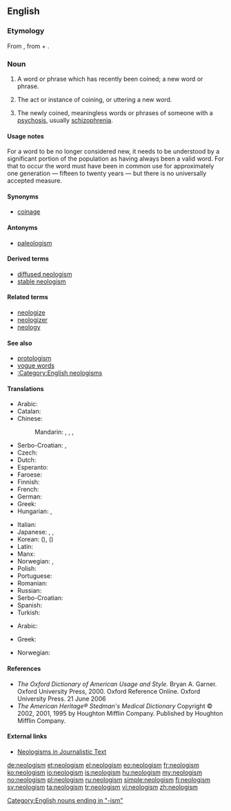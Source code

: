 {{selfref|See also [[Wiktionary:Neologisms]]}}
==English==
{{rfc-auto}}
{{wikipedia}}

===Etymology===
From {{etyl|fr}} {{term|néologisme}}, from {{etyl|grc}} {{term|sc=polytonic|νέος||new|lang=grc}} + {{term|sc=polytonic|λόγος||tr=logos|word|lang=grc}}.

===Noun===
{{en-noun|s|-}}

# {{linguistics}} A word or phrase which has recently been coined; a new word or phrase.
# {{linguistics}} {{uncountable}} The act or instance of coining, or uttering a new word.
# {{psychiatry}} The newly coined, meaningless words or phrases of someone with a [[psychosis]], usually [[schizophrenia]].

====Usage notes====
For a word to be no longer considered new, it needs to be understood by a significant portion of the population as having always been a valid word.  For that to occur the word must have been in common use for approximately one generation &mdash; fifteen to twenty years &mdash; but there is no universally accepted measure.

====Synonyms====
* [[coinage]]

====Antonyms====
* [[paleologism]]

====Derived terms====
* [[diffused neologism]]
* [[stable neologism]]

====Related terms====
* [[neologize]]
* [[neologizer]]
* [[neology]]

====See also====
* [[protologism]]
* [[vogue word]]s
* [[:Category:English neologisms]]

====Translations====
{{trans-top|recently coined word}}
* Arabic: {{t|ar|مولدة|f|tr=muwallada}}
* Catalan: {{t|ca|neologisme|m}}
* Chinese:
*: Mandarin: {{t-|cmn|新詞語|sc=Hani}}, {{t-|cmn|新词语|tr=xīncíyǔ|sc=Hani}}, {{t-|cmn|新詞|sc=Hani}}, {{t-|cmn|新词|tr=xīncí|sc=Hani}}
* Serbo-Croatian: {{t|sh|neologizam|m}}, {{t|sh|novotvorenica|f}}
* Czech: {{t-|cs|novotvar|m}}
* Dutch: {{t+|nl|neologisme|n}}
* Esperanto: {{t-|eo|neologismo|xs=Esperanto}}
* Faroese: {{t-|fo|nýggjyrði|n|xs=Faroese}}
* Finnish: {{t-|fi|uudismuodoste}}
* French: {{t+|fr|néologisme|m}}
* German: {{t+|de|Neologismus|m}}
* Greek: {{t+|el|νεολογισμός|m|tr=neologismós}}
* Hungarian: {{t+|hu|neologizmus}}, {{t|hu|szóújítás}}
{{trans-mid}}
* Italian: {{t+|it|neologismo|m}}
* Japanese: {{t+|ja|新語|tr=しんご, shingo}},  {{t|ja|新造語|tr=しんぞうご, shinzōgo}},  {{t|ja|造語|tr=ぞうご, zōgo}}
* Korean: {{t+|ko|신어|tr=sineo|sc=Hang}} ({{t-|ko|新語|sc=Hani}}),  {{t|ko|신조어|tr=sinjoeo|sc=Hang}} ({{t|ko|新造語|sc=Hani}})
* Latin: {{t-|la|neologismus|m}}
* Manx: {{t-|gv|noa-ockle|m|xs=Manx}}
* Norwegian: {{t|no|neologisme|m}},  {{t|no|nyord|n}}
* Polish: {{t+|pl|neologizm|m}}
* Portuguese: {{t+|pt|neologismo|m}}
* Romanian: {{t|ro|neologism|n}}
* Russian: {{t+|ru|неологизм|m|tr=neologízm}}
* Serbo-Croatian: {{t|sh|neologizam|xs=Serbo-Croatian}}
* Spanish: {{t+|es|neologismo|m}}
* Turkish: {{t|tr|yenici deyim}}
{{trans-bottom}}

{{trans-top|instance of coinage}}
* Arabic: {{t|ar|توليد|m|tr=tawlîd}}
{{trans-mid}}
{{trans-bottom}}

{{trans-top|schizophrenic meaningless word}}
* Greek: {{t+|el|νεολογισμός|m|tr=neologismós}}
{{trans-mid}}
* Norwegian: {{t|no|neologisme|m}}
{{trans-bottom}}

====References====
* ''The Oxford Dictionary of American Usage and Style.''  Bryan A. Garner. Oxford University Press, 2000. Oxford Reference Online. Oxford University Press.  21 June 2006
* ''The American Heritage® Stedman's Medical Dictionary'' Copyright © 2002, 2001, 1995 by Houghton Mifflin Company. Published by Houghton Mifflin Company.

====External links====
* [http://rdues.uce.ac.uk/neologisms.shtml Neologisms in Journalistic Text]

[[Category:English nouns ending in "-ism"]]

[[de:neologism]]
[[et:neologism]]
[[el:neologism]]
[[eo:neologism]]
[[fr:neologism]]
[[ko:neologism]]
[[io:neologism]]
[[is:neologism]]
[[hu:neologism]]
[[my:neologism]]
[[no:neologism]]
[[pl:neologism]]
[[ru:neologism]]
[[simple:neologism]]
[[fi:neologism]]
[[sv:neologism]]
[[ta:neologism]]
[[tr:neologism]]
[[vi:neologism]]
[[zh:neologism]]